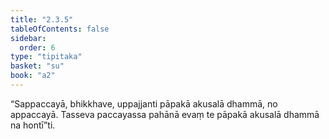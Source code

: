 ```yaml
---
title: "2.3.5"
tableOfContents: false
sidebar:
  order: 6
type: "tipitaka"
basket: "su"
book: "a2"
---
```



<DynamicBreadcrumb />

<Division number="82" book="a2" bookNo="15" page="81">

<Paragraph number="163" book="a2">
“Sappaccayā, bhikkhave, uppajjanti pāpakā akusalā dhammā, no appaccayā. Tasseva paccayassa pahānā evaṃ te pāpakā akusalā dhammā na hontī”ti.
</Paragraph>
</Division>